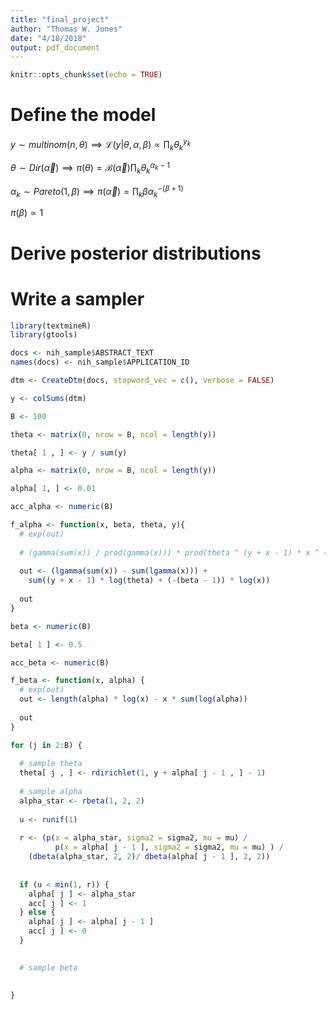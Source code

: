 ```yaml
---
title: "final_project"
author: "Thomas W. Jones"
date: "4/18/2018"
output: pdf_document
---
```


```r
knitr::opts_chunk$set(echo = TRUE)
```

# Define the model

$y \sim multinom(n,\theta) \implies \mathcal{L}(y|\theta,\alpha,\beta) \propto \prod_k \theta_k^{y_k}$

$\theta \sim Dir(\vec{\alpha}) \implies \pi(\theta) = \mathcal{B}(\vec{\alpha})\prod_k \theta_k^{\alpha_k - 1}$

$\alpha_k \sim Pareto(1, \beta) \implies \pi(\vec{\alpha}) = \prod_k\beta\alpha_k^{-(\beta + 1)}$

$\pi(\beta) \propto 1$

# Derive posterior distributions

\begin{align}
  P(\theta,\alpha,\beta|y) 
    &\propto \left[\prod_k \theta_k^{y_k}\right] 
      \left[\mathcal{B}(\vec{\alpha})\prod_k \theta_k^{\alpha_k - 1}\right]
      \left[\prod_k\beta\alpha_k^{-(\beta + 1)}\right]\\
    &= \beta^K\mathcal{B}(\vec{\alpha})
      \prod_k\theta_k^{y_k+\alpha_k - 1}\alpha_k^{-(\beta + 1)}\\
  P(\theta|\alpha,\beta,y)
    &\propto \prod_k \theta_k^{y_k+\alpha_k - 1}\\
    &\implies \theta|\alpha,\beta,y \sim Dir(\vec{y} + \vec{\alpha}-1)\\
  P(\alpha|\theta,\beta,y) 
    &\propto \mathcal{B}(\vec{\alpha})
      \prod_k \theta_k^{y_k+\alpha_k - 1}\alpha_k^{-(\beta + 1)}\\
    &\implies \text{unknown distribution}\\
  P(\beta|\theta,\alpha,y)
    &\propto \beta^K(\prod_k\alpha_k)^{-(\beta + 1)}\\
    &\propto \beta^K(\prod_k\alpha_k)^{-\beta}\\
    &\implies \text{unknown distribution}
\end{align}


# Write a sampler

```r

library(textmineR)
library(gtools)

docs <- nih_sample$ABSTRACT_TEXT
names(docs) <- nih_sample$APPLICATION_ID

dtm <- CreateDtm(docs, stopword_vec = c(), verbose = FALSE)

y <- colSums(dtm)

B <- 100

theta <- matrix(0, nrow = B, ncol = length(y))

theta[ 1 , ] <- y / sum(y)

alpha <- matrix(0, nrow = B, ncol = length(y))

alpha[ 1, ] <- 0.01

acc_alpha <- numeric(B)

f_alpha <- function(x, beta, theta, y){
  # exp(out)
  
  # (gamma(sum(x)) / prod(gamma(x))) * prod(theta ^ (y + x - 1) * x ^ (-(beta - 1)))
  
  out <- (lgamma(sum(x)) - sum(lgamma(x))) + 
    sum((y + x - 1) * log(theta) + (-(beta - 1)) * log(x))
  
  out
}

beta <- numeric(B)

beta[ 1 ] <- 0.5

acc_beta <- numeric(B)

f_beta <- function(x, alpha) {
  # exp(out)
  out <- length(alpha) * log(x) - x * sum(log(alpha))
  
  out
}

for (j in 2:B) {
  
  # sample theta
  theta[ j , ] <- rdirichlet(1, y + alpha[ j - 1 , ] - 1)
  
  # sample alpha
  alpha_star <- rbeta(1, 2, 2)
  
  u <- runif(1)
  
  r <- (p(x = alpha_star, sigma2 = sigma2, mu = mu) / 
          p(x = alpha[ j - 1 ], sigma2 = sigma2, mu = mu) ) /
    (dbeta(alpha_star, 2, 2)/ dbeta(alpha[ j - 1 ], 2, 2)) 
    
  
  if (u < min(1, r)) {
    alpha[ j ] <- alpha_star
    acc[ j ] <- 1
  } else {
    alpha[ j ] <- alpha[ j - 1 ]
    acc[ j ] <- 0
  }

  
  # sample beta
  
  
}



```


